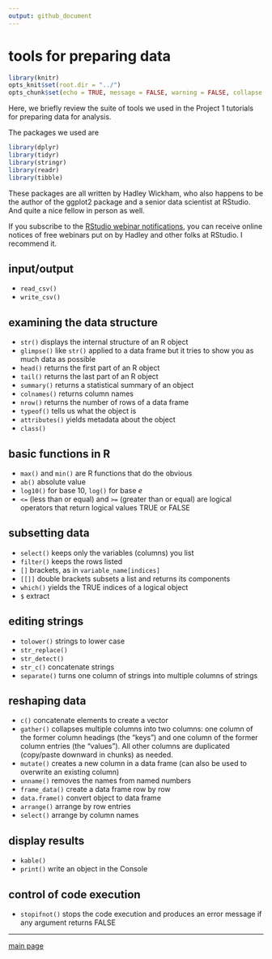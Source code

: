 ```yaml
---
output: github_document
--- 
```


# tools for preparing data

```r
library(knitr)
opts_knit$set(root.dir = "../")
opts_chunk$set(echo = TRUE, message = FALSE, warning = FALSE, collapse = TRUE)
```


Here, we briefly review the suite of tools we used in the Project 1 tutorials for preparing data for analysis. 

The packages we used are

```r
library(dplyr)
library(tidyr)
library(stringr)
library(readr)
library(tibble)
```

These packages are all written by Hadley Wickham, who also happens to be the author of the ggplot2 package and a senior data scientist at RStudio. And quite a nice fellow in person as well. 

If you subscribe to the [RStudio webinar notifications](https://www.rstudio.com/resources/webinars/), you can receive online notices of free webinars put on by Hadley and other folks at RStudio. I recommend it. 
 
## input/output  

- `read_csv()` 
- `write_csv()` 

## examining the data structure  

- `str()`  displays the internal structure of an R object 
- `glimpse()` like `str()` applied to a data frame but it tries to show you as much data as possible 
- `head()` returns the first part of an R object 
- `tail()` returns the last  part of an R object 
- `summary()` returns a statistical summary of an object 
- `colnames()` returns column names 
- `nrow()` returns the number of rows of a data frame 
- `typeof()` tells us what the object is 
- `attributes()`  yields metadata about the object 
- `class()` 


## basic functions in R 

- `max()` and `min()` are R functions that do the obvious 
- `ab()` absolute value 
- `log10()` for base 10, `log()` for base *e* 
- `<=` (less than or equal) and `>=` (greater than or equal) are logical operators that return logical values TRUE or FALSE 


## subsetting data 

- `select()`  keeps only the variables (columns) you list  
- `filter()` keeps the rows listed 
- `[]` brackets, as in `variable_name[indices]` 
- `[[]]` double brackets subsets a list and returns its components 
- `which()` yields the TRUE indices of a logical object 
- `$` extract 


## editing strings  

- `tolower()` strings to lower case 
- `str_replace()` 
- `str_detect()` 
- `str_c()` concatenate strings 
- `separate()` turns one column of strings into multiple columns of strings 


## reshaping data 

- `c()` concatenate elements to create a vector 
- `gather()` collapses multiple columns into two columns: one column of the former column headings (the "keys") and one column of the former column entries (the "values"). All other columns are duplicated (copy/paste downward in chunks) as needed. 
- `mutate()` creates a new column in a data frame (can also be used to overwrite an existing column) 
- `unname()`  removes the names from named numbers 
- `frame_data()` create a data frame row by row 
- `data.frame()` convert object to data frame 
- `arrange()` arrange by row entries 
- `select()` arrange by column names 


## display results  

- `kable()` 
- `print()` write an object in the Console 


## control of code execution 

- `stopifnot()` stops the code execution and produces an error message if any argument returns FALSE

---

[main page](../README.md)

